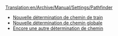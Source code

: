 [[Translation:en/Archive/Manual/Settings/Pathfinder]]


* [[fr/Archive/Manual/Settings/Nouvelle détermination de chemin de train|Nouvelle détermination de chemin de train]]
* [[fr/Archive/Manual/Settings/Nouvelle détermination de chemin globale|Nouvelle détermination de chemin globale]]
* [[fr/Archive/Manual/Encore une autre détermination de chemin|Encore une autre détermination de chemin]]

{{fr/Manual/Amorce}}
